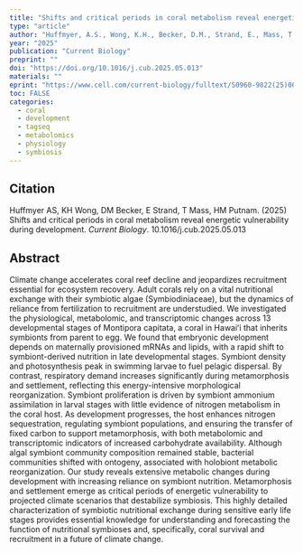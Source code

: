 ```yaml
---
title: "Shifts and critical periods in coral metabolism reveal energetic vulnerability during development"
type: "article"
author: "Huffmyer, A.S., Wong, K.H., Becker, D.M., Strand, E., Mass, T., Putnam, H.M."
year: "2025"
publication: "Current Biology"
preprint: ""
doi: "https://doi.org/10.1016/j.cub.2025.05.013"
materials: ""
eprint: "https://www.cell.com/current-biology/fulltext/S0960-9822(25)00588-3"
toc: FALSE
categories:
  - coral
  - development
  - tagseq
  - metabolomics
  - physiology
  - symbiosis
---
```


## Citation

Huffmyer AS, KH Wong, DM Becker, E Strand, T Mass, HM Putnam. (2025) Shifts and critical periods in coral metabolism reveal energetic vulnerability during development. *Current Biology*. 10.1016/j.cub.2025.05.013 

## **Abstract**

Climate change accelerates coral reef decline and jeopardizes recruitment essential for ecosystem recovery. Adult corals rely on a vital nutritional exchange with their symbiotic algae (Symbiodiniaceae), but the dynamics of reliance from fertilization to recruitment are understudied. We investigated the physiological, metabolomic, and transcriptomic changes across 13 developmental stages of Montipora capitata, a coral in Hawaiʻi that inherits symbionts from parent to egg. We found that embryonic development depends on maternally provisioned mRNAs and lipids, with a rapid shift to symbiont-derived nutrition in late developmental stages. Symbiont density and photosynthesis peak in swimming larvae to fuel pelagic dispersal. By contrast, respiratory demand increases significantly during metamorphosis and settlement, reflecting this energy-intensive morphological reorganization. Symbiont proliferation is driven by symbiont ammonium assimilation in larval stages with little evidence of nitrogen metabolism in the coral host. As development progresses, the host enhances nitrogen sequestration, regulating symbiont populations, and ensuring the transfer of fixed carbon to support metamorphosis, with both metabolomic and transcriptomic indicators of increased carbohydrate availability. Although algal symbiont community composition remained stable, bacterial communities shifted with ontogeny, associated with holobiont metabolic reorganization. Our study reveals extensive metabolic changes during development with increasing reliance on symbiont nutrition. Metamorphosis and settlement emerge as critical periods of energetic vulnerability to projected climate scenarios that destabilize symbiosis. This highly detailed characterization of symbiotic nutritional exchange during sensitive early life stages provides essential knowledge for understanding and forecasting the function of nutritional symbioses and, specifically, coral survival and recruitment in a future of climate change.
